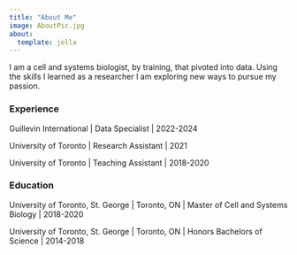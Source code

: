 ```yaml
---
title: "About Me"
image: AboutPic.jpg
about:
  template: jolla
---
```


I am a cell and systems biologist, by training, that pivoted into data. Using the skills I learned as a researcher I am exploring new ways to pursue my passion.

### Experience

Guillevin International \| Data Specialist \| 2022-2024

University of Toronto \| Research Assistant \| 2021

University of Toronto \| Teaching Assistant \| 2018-2020

### Education

University of Toronto, St. George \| Toronto, ON \| Master of Cell and Systems Biology \| 2018-2020

University of Toronto, St. George \| Toronto, ON \| Honors Bachelors of Science \| 2014-2018
